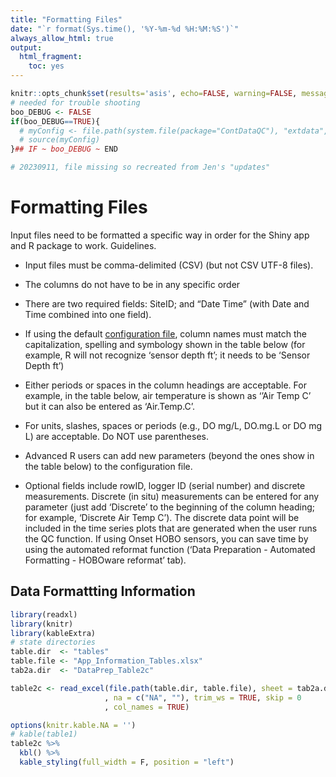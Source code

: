 ```yaml
---
title: "Formatting Files"
date: "`r format(Sys.time(), '%Y-%m-%d %H:%M:%S')`"
always_allow_html: true
output:
  html_fragment:
    toc: yes
---
```


```r
knitr::opts_chunk$set(results='asis', echo=FALSE, warning=FALSE, message = FALSE)
# needed for trouble shooting
boo_DEBUG <- FALSE
if(boo_DEBUG==TRUE){
  # myConfig <- file.path(system.file(package="ContDataQC"), "extdata", "config.ORIG.R")
  # source(myConfig)
}## IF ~ boo_DEBUG ~ END

# 20230911, file missing so recreated from Jen's "updates"
```

# Formatting Files

Input files need to be formatted a specific way in order for the Shiny app and R package to work. Guidelines.

*	Input files must be comma-delimited (CSV) (but not CSV UTF-8 files).

*	The columns do not have to be in any specific order

*	There are two required fields: SiteID; and “Date Time” (with Date and Time combined into one field).

*	If using the default [configuration file](Config_default.zip), column names must match the capitalization, spelling and symbology shown in the table below (for example, R will not recognize ‘sensor depth ft’; it needs to be ‘Sensor Depth ft’)

*	Either periods or spaces in the column headings are acceptable. For example, in the table below, air temperature is shown as ‘’Air Temp C’ but it can also be entered as ‘Air.Temp.C’.

*	For units, slashes, spaces or periods (e.g., DO mg/L, DO.mg.L or DO mg L) are acceptable. Do NOT use parentheses.

*	Advanced R users can add new parameters (beyond the ones show in the table below) to the configuration file.

*	Optional fields include rowID, logger ID (serial number) and discrete measurements. Discrete (in situ) measurements can be entered for any parameter (just add ‘Discrete’ to the beginning of the column heading; for example, ‘Discrete Air Temp C’). The discrete data point will be included in the time series plots that are generated when the user runs the QC function. If using Onset HOBO sensors, you can save time by using the automated reformat function ('Data Preparation - Automated Formatting - HOBOware reformat' tab). 


## Data Formattting Information

```r
library(readxl)
library(knitr)
library(kableExtra)
# state directories
table.dir  <- "tables"
table.file <- "App_Information_Tables.xlsx"
tab2a.dir  <- "DataPrep_Table2c"

table2c <- read_excel(file.path(table.dir, table.file), sheet = tab2a.dir
                     , na = c("NA", ""), trim_ws = TRUE, skip = 0
                     , col_names = TRUE)  

options(knitr.kable.NA = '')
# kable(table1)
table2c %>% 
  kbl() %>% 
  kable_styling(full_width = F, position = "left")
```
